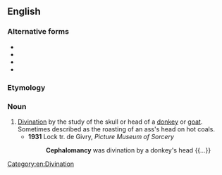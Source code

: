 ==English==

===Alternative forms===
* {{l|en|cephaleonomancy}}
* {{l|en|cephalonomancy}}
* {{l|en|kephalomancy}}
* {{l|en|kephalonomancy}}

===Etymology===
{{confix|en|cephalo|mancy}}

===Noun===
{{en-noun|-}}

# [[divination|Divination]] by the study of the skull or head of a [[donkey]] or [[goat]]. Sometimes described as the roasting of an ass's head on hot coals.
#* '''1931''' Lock tr. de Givry, ''Picture Museum of Sorcery''
#*: '''Cephalomancy''' was divination by a donkey's head {{...}}

[[Category:en:Divination]]